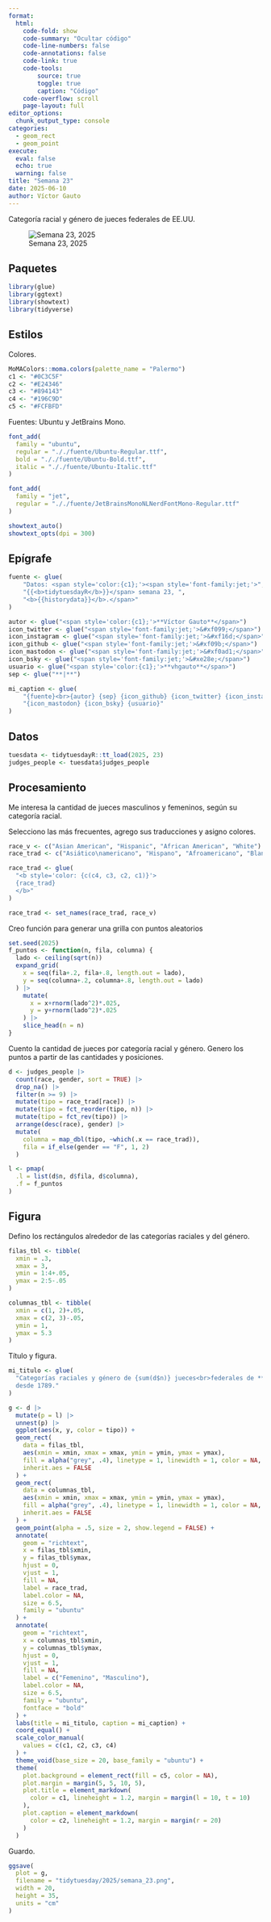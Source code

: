 ```yaml
---
format:
  html:
    code-fold: show
    code-summary: "Ocultar código"
    code-line-numbers: false
    code-annotations: false
    code-link: true
    code-tools:
        source: true
        toggle: true
        caption: "Código"
    code-overflow: scroll
    page-layout: full
editor_options:
  chunk_output_type: console
categories:
  - geom_rect
  - geom_point
execute:
  eval: false
  echo: true
  warning: false
title: "Semana 23"
date: 2025-06-10
author: Víctor Gauto
---
```


Categoría racial y género de jueces federales de EE.UU. 

![Semana 23, 2025](semana_23.png)

## Paquetes

```r
library(glue)
library(ggtext)
library(showtext)
library(tidyverse)
```

## Estilos

Colores.

```r
MoMAColors::moma.colors(palette_name = "Palermo")
c1 <- "#0C3C5F"
c2 <- "#E24346"
c3 <- "#894143"
c4 <- "#196C9D"
c5 <- "#FCFBFD"
```

Fuentes: Ubuntu y JetBrains Mono.

```r
font_add(
  family = "ubuntu",
  regular = "././fuente/Ubuntu-Regular.ttf",
  bold = "././fuente/Ubuntu-Bold.ttf",
  italic = "././fuente/Ubuntu-Italic.ttf"
)

font_add(
  family = "jet",
  regular = "././fuente/JetBrainsMonoNLNerdFontMono-Regular.ttf"
)

showtext_auto()
showtext_opts(dpi = 300)
```

## Epígrafe

```r
fuente <- glue(
    "Datos: <span style='color:{c1};'><span style='font-family:jet;'>",
    "{{<b>tidytuesdayR</b>}}</span> semana 23, ",
    "<b>{{historydata}}</b>.</span>"
)

autor <- glue("<span style='color:{c1};'>**Víctor Gauto**</span>")
icon_twitter <- glue("<span style='font-family:jet;'>&#xf099;</span>")
icon_instagram <- glue("<span style='font-family:jet;'>&#xf16d;</span>")
icon_github <- glue("<span style='font-family:jet;'>&#xf09b;</span>")
icon_mastodon <- glue("<span style='font-family:jet;'>&#xf0ad1;</span>")
icon_bsky <- glue("<span style='font-family:jet;'>&#xe28e;</span>")
usuario <- glue("<span style='color:{c1};'>**vhgauto**</span>")
sep <- glue("**|**")

mi_caption <- glue(
    "{fuente}<br>{autor} {sep} {icon_github} {icon_twitter} {icon_instagram} ",
    "{icon_mastodon} {icon_bsky} {usuario}"
)
```

## Datos

```r
tuesdata <- tidytuesdayR::tt_load(2025, 23)
judges_people <- tuesdata$judges_people
```

## Procesamiento

Me interesa la cantidad de jueces masculinos y femeninos, según su categoría racial.

Selecciono las más frecuentes, agrego sus traducciones y asigno colores.

```r
race_v <- c("Asian American", "Hispanic", "African American", "White")
race_trad <- c("Asiático\namericano", "Hispano", "Afroamericano", "Blanco")

race_trad <- glue(
  "<b style='color: {c(c4, c3, c2, c1)}'>
  {race_trad}
  </b>"
)

race_trad <- set_names(race_trad, race_v)
```

Creo función para generar una grilla con puntos aleatorios

```r
set.seed(2025)
f_puntos <- function(n, fila, columna) {
  lado <- ceiling(sqrt(n))
  expand_grid(
    x = seq(fila+.2, fila+.8, length.out = lado),
    y = seq(columna+.2, columna+.8, length.out = lado)
  ) |> 
    mutate(
      x = x+rnorm(lado^2)*.025,
      y = y+rnorm(lado^2)*.025
    ) |> 
    slice_head(n = n)
}
```

Cuento la cantidad de jueces por categoría racial y género. Genero los puntos a partir de las cantidades y posiciones.

```r
d <- judges_people |> 
  count(race, gender, sort = TRUE) |> 
  drop_na() |> 
  filter(n >= 9) |> 
  mutate(tipo = race_trad[race]) |> 
  mutate(tipo = fct_reorder(tipo, n)) |> 
  mutate(tipo = fct_rev(tipo)) |>
  arrange(desc(race), gender) |> 
  mutate(
    columna = map_dbl(tipo, ~which(.x == race_trad)),
    fila = if_else(gender == "F", 1, 2)
  )

l <- pmap(
  .l = list(d$n, d$fila, d$columna),
  .f = f_puntos
)
```

## Figura

Defino los rectángulos alrededor de las categorías raciales y del género.

```r
filas_tbl <- tibble(
  xmin = .3,
  xmax = 3,
  ymin = 1:4+.05,
  ymax = 2:5-.05
)

columnas_tbl <- tibble(
  xmin = c(1, 2)+.05,
  xmax = c(2, 3)-.05,
  ymin = 1,
  ymax = 5.3
)
```

Título y figura.

```r
mi_titulo <- glue(
  "Categorías raciales y género de {sum(d$n)} jueces<br>federales de **EE.UU.** 
  desde 1789."
)

g <- d |> 
  mutate(p = l) |> 
  unnest(p) |> 
  ggplot(aes(x, y, color = tipo)) +
  geom_rect(
    data = filas_tbl,
    aes(xmin = xmin, xmax = xmax, ymin = ymin, ymax = ymax),
    fill = alpha("grey", .4), linetype = 1, linewidth = 1, color = NA,
    inherit.aes = FALSE
  ) +
  geom_rect(
    data = columnas_tbl,
    aes(xmin = xmin, xmax = xmax, ymin = ymin, ymax = ymax),
    fill = alpha("grey", .4), linetype = 1, linewidth = 1, color = NA,
    inherit.aes = FALSE
  ) +
  geom_point(alpha = .5, size = 2, show.legend = FALSE) +
  annotate(
    geom = "richtext",
    x = filas_tbl$xmin,
    y = filas_tbl$ymax,
    hjust = 0,
    vjust = 1,
    fill = NA,
    label = race_trad,
    label.color = NA,
    size = 6.5,
    family = "ubuntu"
  ) +
  annotate(
    geom = "richtext",
    x = columnas_tbl$xmin,
    y = columnas_tbl$ymax,
    hjust = 0,
    vjust = 1,
    fill = NA,
    label = c("Femenino", "Masculino"),
    label.color = NA,
    size = 6.5,
    family = "ubuntu",
    fontface = "bold"
  ) +
  labs(title = mi_titulo, caption = mi_caption) +
  coord_equal() +
  scale_color_manual(
    values = c(c1, c2, c3, c4)
  ) +
  theme_void(base_size = 20, base_family = "ubuntu") +
  theme(
    plot.background = element_rect(fill = c5, color = NA),
    plot.margin = margin(5, 5, 10, 5),
    plot.title = element_markdown(
      color = c1, lineheight = 1.2, margin = margin(l = 10, t = 10)
    ),
    plot.caption = element_markdown(
      color = c2, lineheight = 1.2, margin = margin(r = 20)
    )
  )
```

Guardo.

```r
ggsave(
  plot = g,
  filename = "tidytuesday/2025/semana_23.png",
  width = 20,
  height = 35,
  units = "cm"
)
```

